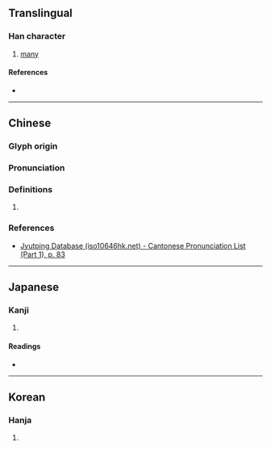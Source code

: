 {{character info}}
==Translingual==

===Han character===
{{Han char|rn=30|rad=口|as=13|sn=16|four=61034|canj=RYPK|ids=⿰口虞}}

# [[many]]

====References====
* {{Han ref|kx=0211.050|dkj=04408|dj=0433.230|hdz=10690.030|uh=5673|ud=22131|bh=E940|bd=59712}}

----

==Chinese==
{{zh-forms}}

===Glyph origin===
{{Han etym}}

===Pronunciation===
{{zh-pron
|m=yǔ
|c=jyu5
|mc=y
|oc=y
|cat=
}}

===Definitions===
{{zh-hanzi}}

# {{rfdef|zh|sort=口13}}

===References===
* [http://www.iso10646hk.net/jp/document/download.jsp Jyutping Database (iso10646hk.net) - Cantonese Pronunciation List (Part 1), p. 83]

----

==Japanese==

===Kanji===
{{ja-kanji|grade=|rs=口13}}

# {{rfdef|ja|sort=口13}}

====Readings====
* {{ja-readings|on=[[ぐ]] (gu)|kun=}}

----

==Korean==

===Hanja===
{{ko-hanja|hangeul=우|rv=u|mr=u}}

# {{rfdef|ko|sort=口13}}